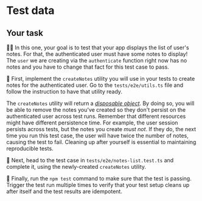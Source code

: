 # Test data

## Your task

👨‍💼 In this one, your goal is to test that your app displays the list of user's notes. For that, the authenticated user must have some notes to display! The `user` we are creating via the `authenticate` function right now has no notes and you have to change that fact for this test case to pass.

🐨 First, implement the `createNotes` utility you will use in your tests to create notes for the authenticated user. Go to the <InlineFile file="./tests/e2e/utils.ts">`tests/e2e/utils.ts`</InlineFile> file and follow the instruction to have that utility ready.

<callout-info>The `createNotes` utility will return a [_disposable object_](https://www.epicweb.dev/better-test-setup-with-disposable-objects). By doing so, you will be able to remove the notes you've created so they don't persist on the authenticated user across test runs. Remember that different resources might have different persistence time. For example, the user session persists across tests, but the notes you create _must not_. If they do, the next time you run this test case, the user will have twice the number of notes, causing the test to fail. Cleaning up after yourself is essential to maintaining reproducible tests.</callout-info>

🐨 Next, head to the test case in <InlineFile file="./tests/e2e/notes-list.test.ts">`tests/e2e/notes-list.test.ts`</InlineFile> and complete it, using the newly-created `createNotes` utility.

🐨 Finally, run the `npm test` command to make sure that the test is passing. Trigger the test run multiple times to verify that your test setup cleans up after itself and the test results are idempotent.
